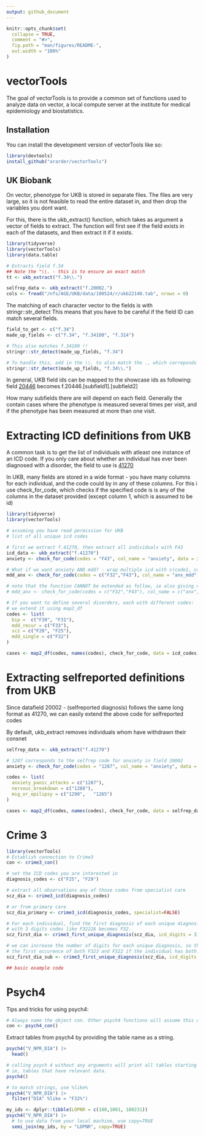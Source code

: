 ```yaml
---
output: github_document
---
```


<!-- README.md is generated from README.Rmd. Please edit that file -->

```r
knitr::opts_chunk$set(
  collapse = TRUE,
  comment = "#>",
  fig.path = "man/figures/README-",
  out.width = "100%"
)
```

# vectorTools


The goal of vectorTools is to provide a common set of functions used to analyze data on vector, a local compute server at the institute for medical epidemiology and biostatistics.

## Installation

You can install the development version of vectorTools like so:

``` r
library(devtools)
install_github("ararder/vectorTools")
```

## UK Biobank
On vector, phenotype for UKB is stored in  separate files. The files are
very large, so it is not feasible to read the entire dataset in, and then drop the variables you dont
want. 

For this, there is the ukb_extract() function, which takes as argument a vector of fields to extract.
The function will first see if the field exists in each of the datasets, and then extract it if it exists.


```r
library(tidyverse)
library(vectorTools)
library(data.table)

# Extracts field f.34
## Note the "\\. - this is to ensure an exact match
tt <- ukb_extract("f.34\\.")

selfrep_data <- ukb_extract("f.20002.")
cols <- fread("/nfs/AGE/UKB/data/180524/r/ukb22140.tab", nrows = 0)
```


The matching of each character vector to the fields is with stringr::str_detect
This means that you have to be careful if the field ID can match several fields.
```r
field_to_get <- c("f.34")
made_up_fields <- c("f.34", "f.34100", "f.314")

# This also matches f.34100 !!
stringr::str_detect(made_up_fields, "f.34")

# To handle this, add in the \\. to also match the ., which correponds to end of field id-
stringr::str_detect(made_up_fields, "f.34\\.")

```
In general, UKB field ids can be mapped to the showcase ids as following:
field [20446](https://biobank.ndph.ox.ac.uk/showcase/field.cgi?id=20446) becomes
f.20446.[subfield1].[subfield2]

How many subfields there are will depend on each field. Generally the contain cases where
the phenotype is measured several times per visit, and if the phenotype has been measured at more than one visit.

# Extracting ICD definitions from UKB
A common task is to get the list of individuals with atleast one instance of an ICD code.
If you only care about whether an individual has ever been diagnosed with a disorder, the field to use is
[41270](https://biobank.ndph.ox.ac.uk/showcase/field.cgi?id=41270)

In UKB, many fields are stored in a wide format - you have many columns for each individual, and the code could by in any of these columns. For this i use check_for_code, which checks if the specified code is is any of the columns in the dataset provided (except column 1, which is assumed to be id)
```r
library(tidyverse)
library(vectorTools)

# assuming you have read permission for UKB
# list of all unique icd codes

# first we extract f.41270, then extract all individuals with F43
icd_data <- ukb_extract("f.41270")
anxiety <- check_for_code(codes = "F43", col_name = "anxiety", data = icd_data)

# What if we want anxiety AND mdd? - wrap multiple icd with c(code1, code2)
mdd_anx <- check_for_code(codes = c("F32","F43"), col_name = "anx_mdd", data = icd_data)

# note that the function CANNOT be extended as follow, ie also giving col_name a vector of names
# mdd_anx <- check_for_code(codes = c("F32","F43"), col_name = c("anx", "mdd"), data = icd_data)

# If you want to define several disorders, each with different codes:
# we extend it using map2_df
codes <- list(
  bip =  c("F30", "F31"),
  mdd_recur = c("F33"),
  scz = c("F20", "F25"),
  mdd_single = c("F32")
)

cases <- map2_df(codes, names(codes), check_for_code, data = icd_codes)
```

# Extracting selfreported definitions from UKB
Since datafield 20002 - (selfreported diagnosis) follows the same long format 
as 41270, we can easily extend the above code for selfreported codes

By default, ukb_extract removes individuals whom have withdrawn their consnet
```r
selfrep_data <- ukb_extract("f.41270")

# 1287 corresponds to the selfrep code for anxiety in field 20002
anxiety <- check_for_code(codes = "1287", col_name = "anxiety", data = selfrep_data)

codes <- list(
  anxiety_panic_attacks = c("1287"),
  nervous_breakdown = c("1288"),
  mig_or_epilipsy = c("1290",	"1265")
)

cases <- map2_df(codes, names(codes), check_for_code, data = selfrep_data)
```

# Crime 3

```r
library(vectorTools)
# Establish connection to Crime3
con <- crime3_con()

# set the ICD codes you are interested in
diagnosis_codes <- c("F25", "F29")

# extract all observations any of those codes from specialist care
scz_dia <- crime3_icd(diagnosis_codes)

# or from primary care
scz_dia_primary <- crime3_icd(diagnosis_codes, specialist=FALSE)

# For each individual, find the first diagnosis of each unique diagnosis
# with 3 digits codes like F3222A becomes F32. 
scz_first_dia <- crime3_first_unique_diagnosis(scz_dia, icd_digits = 3)

# we can increase the number of digits for each unique diagnosis, so that we find
# the first occurence of both F323 and F322 if the individual has both.
scz_first_dia_sub <- crime3_first_unique_diagnosis(scz_dia, icd_digits = 4)

## basic example code
```


# Psych4
Tips and tricks for using psych4:

```r
# Always name the object con. Other psych4 functions will assume this object exists
con <- psych4_con()
```

Extract tables from psych4 by providing the table name as a string.

```r
psych4("V_NPR_DIA") |> 
  head()

# calling psych 4 without any arguments will print all tables starting with V_*
# ie, tables that have relevant data.
psych4() 
```


```r
# to match strings, use %like% 
psych4("V_NPR_DIA") |> 
  filter("DIA" %like = "F32%")
```


```r
my_ids <- dplyr::tibble(LOPNR = c(100,1001, 100231))
psych4("V_NPR_DIA") |> 
  # to use data from your local machine, use copy=TRUE
  semi_join(my_ids, by = "LOPNR", copy=TRUE)
```


